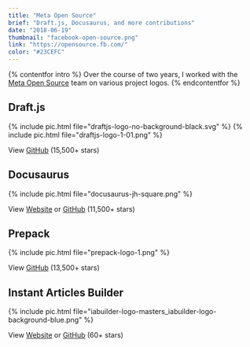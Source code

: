 ```yaml
---
title: "Meta Open Source"
brief: "Draft.js, Docusaurus, and more contributions"
date: "2018-06-19"
thumbnail: "facebook-open-source.png"
link: "https://opensource.fb.com/"
color: "#23CEFC"
---
```


{% contentfor intro %}
Over the course of two years, I worked with the <a href="https://opensource.facebook.com/">Meta Open Source</a> team on various project logos.
{% endcontentfor %}

## Draft.js

{% include pic.html file="draftjs-logo-no-background-black.svg" %}
{% include pic.html file="draftjs-logo-1-01.png" %}

View <a href="https://github.com/facebook/draft-js">GitHub</a> (15,500+ stars)

## Docusaurus

{% include pic.html file="docusaurus-jh-square.png" %}

View <a href="https://docusaurus.io/">Website</a> or <a href="https://github.com/facebook/docusaurus">GitHub</a> (11,500+ stars)

## Prepack

{% include pic.html file="prepack-logo-1.png" %}

View <a href="https://github.com/facebook/prepack">GitHub</a> (13,500+ stars)

## Instant Articles Builder

{% include pic.html file="iabuilder-logo-masters_iabuilder-logo-background-blue.png" %}

View <a href="https://facebook.github.io/instant-articles-builder/">Website</a> or <a href="https://github.com/facebook/instant-articles-builder">GitHub</a> (60+ stars)
